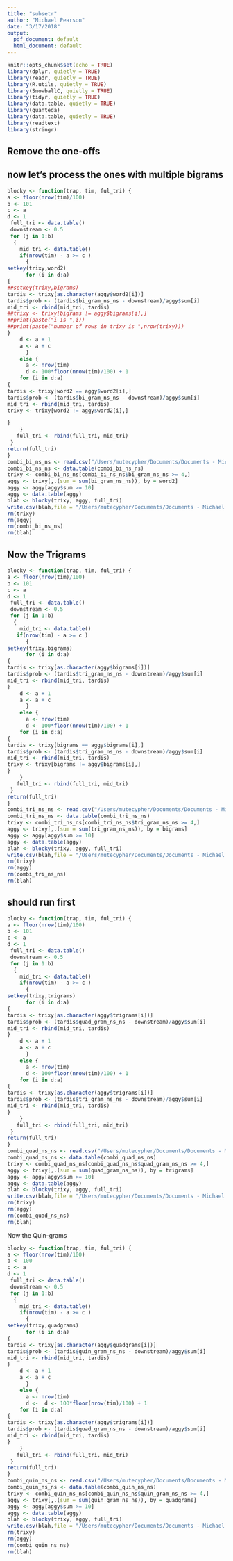 ```yaml
---
title: "subsetr"
author: "Michael Pearson"
date: "3/17/2018"
output:
  pdf_document: default
  html_document: default
---
```


```r
knitr::opts_chunk$set(echo = TRUE)
library(dplyr, quietly = TRUE)
library(readr, quietly = TRUE)
library(R.utils, quietly = TRUE)
library(SnowballC, quietly = TRUE)
library(tidyr, quietly = TRUE)
library(data.table, quietly = TRUE)
library(quanteda)
library(data.table, quietly = TRUE)
library(readtext)
library(stringr)
```

## Remove the one-offs


## now let's process the ones with multiple bigrams
```r
blocky <- function(trap, tim, ful_tri) {
a <- floor(nrow(tim)/100)
b <- 101
c <- a
d <- 1
 full_tri <- data.table()
 downstream <- 0.5
 for (j in 1:b)
  {
    mid_tri <- data.table()
    if(nrow(tim) - a >= c )
      {
setkey(trixy,word2)
      for (i in d:a)
{ 
##setkey(trixy,bigrams)
tardis <- trixy[as.character(aggy$word2[i])]
tardis$prob <- (tardis$bi_gram_ns_ns - downstream)/aggy$sum[i]
mid_tri <- rbind(mid_tri, tardis)
##trixy <- trixy[bigrams != aggy$bigrams[i],]
##print(paste("i is ",i))
##print(paste("number of rows in trixy is ",nrow(trixy)))
}
    d <- a + 1
    a <- a + c    
      }
    else {
      a <- nrow(tim)
      d <- 100*floor(nrow(tim)/100) + 1
    for (i in d:a)
{ 
tardis <- trixy[word2 == aggy$word2[i],]
tardis$prob <- (tardis$bi_gram_ns_ns - downstream)/aggy$sum[i]
mid_tri <- rbind(mid_tri, tardis)
trixy <- trixy[word2 != aggy$word2[i],]

}  
    }
   full_tri <- rbind(full_tri, mid_tri)
 }
return(full_tri)
}
combi_bi_ns_ns <- read.csv("/Users/mutecypher/Documents/Documents - Michael’s iMac/Coursera/Capstone Project/20sample/bi_gram_ns_ns.csv", colClasses = c("NULL", NA, NA) )
combi_bi_ns_ns <- data.table(combi_bi_ns_ns)
trixy <- combi_bi_ns_ns[combi_bi_ns_ns$bi_gram_ns_ns >= 4,]
aggy <- trixy[,.(sum = sum(bi_gram_ns_ns)), by = word2]
aggy <- aggy[aggy$sum >= 10]
aggy <- data.table(aggy)
blah <- blocky(trixy, aggy, full_tri)
write.csv(blah,file = "/Users/mutecypher/Documents/Documents - Michael’s iMac/Coursera/Capstone Project/20sample/nosingles_bi_ns_ns.csv" )
rm(trixy)
rm(aggy)
rm(combi_bi_ns_ns)
rm(blah)
```
## Now the Trigrams

``` r
blocky <- function(trap, tim, ful_tri) {
a <- floor(nrow(tim)/100)
b <- 101
c <- a
d <- 1
 full_tri <- data.table()
 downstream <- 0.5
 for (j in 1:b)
  {
    mid_tri <- data.table()
   if(nrow(tim) - a >= c )
      {
setkey(trixy,bigrams)
      for (i in d:a)
{ 
tardis <- trixy[as.character(aggy$bigrams[i])]
tardis$prob <- (tardis$tri_gram_ns_ns - downstream)/aggy$sum[i]
mid_tri <- rbind(mid_tri, tardis)
}
    d <- a + 1
    a <- a + c    
      }
    else {
      a <- nrow(tim)
      d <- 100*floor(nrow(tim)/100) + 1
    for (i in d:a)
{ 
tardis <- trixy[bigrams == aggy$bigrams[i],]
tardis$prob <- (tardis$tri_gram_ns_ns - downstream)/aggy$sum[i]
mid_tri <- rbind(mid_tri, tardis)
trixy <- trixy[bigrams != aggy$bigrams[i],]
}  
    }
   full_tri <- rbind(full_tri, mid_tri)
 }
return(full_tri)
}
combi_tri_ns_ns <- read.csv("/Users/mutecypher/Documents/Documents - Michael’s iMac/Coursera/Capstone Project/20sample/combi_tri_ns_ns.csv", colClasses = c("NULL", NA, NA, NA) )
combi_tri_ns_ns <- data.table(combi_tri_ns_ns)
trixy <- combi_tri_ns_ns[combi_tri_ns_ns$tri_gram_ns_ns >= 4,]
aggy <- trixy[,.(sum = sum(tri_gram_ns_ns)), by = bigrams]
aggy <- aggy[aggy$sum >= 10]
aggy <- data.table(aggy)
blah <- blocky(trixy, aggy, full_tri)
write.csv(blah,file = "/Users/mutecypher/Documents/Documents - Michael’s iMac/Coursera/Capstone Project/20sample/nosingles_tri_ns_ns.csv" )
rm(trixy)
rm(aggy)
rm(combi_tri_ns_ns)
rm(blah)
```

## should run first


``` r
blocky <- function(trap, tim, ful_tri) {
a <- floor(nrow(tim)/100)
b <- 101
c <- a
d <- 1
 full_tri <- data.table()
 downstream <- 0.5
 for (j in 1:b)
  {
    mid_tri <- data.table()
    if(nrow(tim) - a >= c )
      {
setkey(trixy,trigrams)
      for (i in d:a)
{ 
tardis <- trixy[as.character(aggy$trigrams[i])]
tardis$prob <- (tardis$quad_gram_ns_ns - downstream)/aggy$sum[i]
mid_tri <- rbind(mid_tri, tardis)
}
    d <- a + 1
    a <- a + c    
      }
    else {
      a <- nrow(tim)
      d <- 100*floor(nrow(tim)/100) + 1
    for (i in d:a)
{ 
tardis <- trixy[as.character(aggy$trigrams[i])]
tardis$prob <- (tardis$tri_gram_ns_ns - downstream)/aggy$sum[i]
mid_tri <- rbind(mid_tri, tardis)
}  
    }
   full_tri <- rbind(full_tri, mid_tri)
 }
return(full_tri)
}
combi_quad_ns_ns <- read.csv("/Users/mutecypher/Documents/Documents - Michael’s iMac/Coursera/Capstone Project/20sample/combi_quad_ns_ns.csv", colClasses = c("NULL", NA, NA, NA) )
combi_quad_ns_ns <- data.table(combi_quad_ns_ns)
trixy <- combi_quad_ns_ns[combi_quad_ns_ns$quad_gram_ns_ns >= 4,]
aggy <- trixy[,.(sum = sum(quad_gram_ns_ns)), by = trigrams]
aggy <- aggy[aggy$sum >= 10]
aggy <- data.table(aggy)
blah <- blocky(trixy, aggy, full_tri)
write.csv(blah,file = "/Users/mutecypher/Documents/Documents - Michael’s iMac/Coursera/Capstone Project/20sample/nosingles_quad_ns_ns.csv" )
rm(trixy)
rm(aggy)
rm(combi_quad_ns_ns)
rm(blah)
```
Now the Quin-grams

```r
blocky <- function(trap, tim, ful_tri) {
a <- floor(nrow(tim)/100)
b <- 100
c <- a
d <- 1
 full_tri <- data.table()
 downstream <- 0.5
 for (j in 1:b)
  {
    mid_tri <- data.table()
    if(nrow(tim) - a >= c )
      {
setkey(trixy,quadgrams)
      for (i in d:a)
{ 
tardis <- trixy[as.character(aggy$quadgrams[i])]
tardis$prob <- (tardis$quin_gram_ns_ns - downstream)/aggy$sum[i]
mid_tri <- rbind(mid_tri, tardis)
}
    d <- a + 1
    a <- a + c    
      }
    else {
      a <- nrow(tim)
      d <-  d <- 100*floor(nrow(tim)/100) + 1
    for (i in d:a)
{ 
tardis <- trixy[as.character(aggy$trigrams[i])]
tardis$prob <- (tardis$quad_gram_ns_ns - downstream)/aggy$sum[i]
mid_tri <- rbind(mid_tri, tardis)
}  
    }
   full_tri <- rbind(full_tri, mid_tri)
 }
return(full_tri)
}
combi_quin_ns_ns <- read.csv("/Users/mutecypher/Documents/Documents - Michael’s iMac/Coursera/Capstone Project/20sample/combi_quin_ns_ns.csv", colClasses = c("NULL", NA, NA, NA) )
combi_quin_ns_ns <- data.table(combi_quin_ns_ns)
trixy <- combi_quin_ns_ns[combi_quin_ns_ns$quin_gram_ns_ns >= 4,]
aggy <- trixy[,.(sum = sum(quin_gram_ns_ns)), by = quadgrams]
aggy <- aggy[aggy$sum >= 10]
aggy <- data.table(aggy)
blah <- blocky(trixy, aggy, full_tri)
write.csv(blah,file = "/Users/mutecypher/Documents/Documents - Michael’s iMac/Coursera/Capstone Project/20sample/nosingles_quin_ns_ns.csv" )
rm(trixy)
rm(aggy)
rm(combi_quin_ns_ns)
rm(blah)
```

